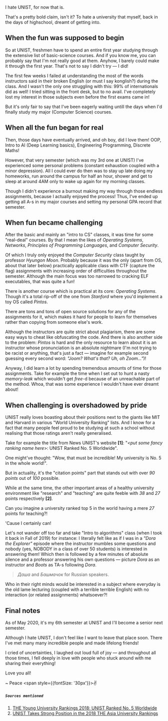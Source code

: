 
<PostInit id="ruined-expectations-from-unist" />

I hate UNIST, for now that is.

That's a pretty bold claim, isn't it? To hate a university that myself, back in the days
of highschool, dreamt of getting into.

## When the fun was supposed to begin

So at UNIST, freshmen have to spend an entire first year studying
through the extensive list of basic-science courses. And if you know me,
you can probably say that I'm not really good at them. Anyhow, I barely could
make it through the first year. That's not to say I didn't try &mdash; I did!

The first few weeks I failed at understanding the most of the words instructors said in
their broken English (or must I say konglish?) during the class. And I wasn't
the only one struggling with this: 99% of internationals did as well!
I tried sitting in the front desk, but to no avail. I've completely lost
my interest in those subjects even before the first exams came in!

But it's only fair to say that I've been eagerly waiting untill the days when I'd
finally study my major (Computer Science) courses.

## When all the fun began for real

Then, those days have eventually arrived, and oh boy, did I love them!
OOP, Intro to AI (Deep Learning basics), Engineering Programming, Discrete Maths!

However, that very semester (which was my 3rd one at UNIST) I've experienced
some personal problems (constant exhaustion coupled with a minor depression).
All I could ever do then was to stay up late doing my homeworks, run around the campus
for half an hour, shower and get to sleep at around 4AM only to wake up again for my morning
classes.

Though I didn't experience a burnout making my way through those endless assignments, because
I actually enjoyed the process! Thus, I've ended up getting all A-s in my major courses and
setting my personal GPA record that semester.

## When fun became challenging

After the basic and mainly an "intro to CS" classes, it was time for some "real-deal" courses.
By that I mean the likes of _Operating Systems_, _Networks_, _Principles of Programming Languages_, and
_Computer Security_.

Of which I truly only enjoyed the _Computer Security_ class taught by professor _Hyungon Moon_.
Probably because it was the only (apart from OS, about that later below) practically
applicable class with CTF (capture the flag) assignments with increasing order of difficulties
throughout the semester. Although the main focus was too narrowed to cracking ELF executables,
that was quite a fun!

There is another course which is practical at its core: _Operating Systems_. Though it's a
total rip-off of the one from _Stanford_ where you'd implement a toy OS called _Pintos_.

There are tons and tons of open source solutions for any of the assignments for it, which makes
it hard for people to learn for themselves rather than copying from someone else's work.

Although the instructors are quite strict about plagiarism, there are some easy ways to cheat
like obfuscating the code. And there is also another side to the problem: _Pintos_ is hard and
the only resource to learn about it is an instructor whose pronunciation is an absolute nightmare
(I'm not trying to be racist or anything, that's just a fact &mdash; imagine for example second
guessing every second word: _"Joom? What's that? Uh, oh Zoom..."_)!

Anyway, I did learn a lot by spending tremendous amounts of time for those assignments.
Take for example the time when I set out to hunt a nasty _memory-leak_ which wouldn't get _free_-d
because of an unreachable part of the method. Whoa, that was some experience I wouldn't
have ever dreamt about!

## When challenging is overshadowed by pride

UNIST really loves boasting about their positions next to the giants like MIT and Harvard
in various "World University Ranking" lists. And I know for a fact that many people feel proud
to be studying at such a school without realising that those ratings aren't really generalised.

Take for example the title from News UNIST's website **[1]**: "<_put some fancy ranking name here_>:
UNIST Ranked No. 5 Worldwide".

One might've thought: "Wow, that must be incredible! My university is No. 5 in the whole world!".

But in actuality, it's the "citation points" part that stands out with over _90 points_ out of _100_ possible.

While at the same time, the other important areas of a healthy university environment like
"research" and "teaching" are quite feeble with _38_ and _27_ points respectively **[2]**.

Can you imagine a university ranked top 5 in the world having a mere _27_ points for teaching?!

'Cause I certainly can!

Let's not wander off too far and take "Intro to algorithms" class (when I took it back in
Fall of 2019) for instance:
I literally felt like as if I was in a _"Dora the Explorer"_ episode where the instructor
mumbles some questions and nobody (yes, NOBODY in a class of over 50 students) is interested in
answering them! Which then is followed by a few minutes of absolute silence and a professor answering
his own questions &mdash; picture _Dora_ as an instructor and _Boots_ as TA-s following _Dora_.

> _Даша_ and _Башмачок_ for Russian speakers.

Who in their right minds would be interested in a subject where everyday is the old lame lecturing
(coupled with a terrible terrible English) with no interaction (or related assignments) whatsoever?!

## Final notes

As of May 2020, it's my 6th semester at UNIST and I'll become a senior next semester.

Although I hate UNIST, I don't feel like I want to leave that place soon.
There I've met many many incredible people and made lifelong friends!

I cried of uncertainties, I laughed out loud full of joy &mdash;
and throughout all those times, I fell deeply in love with people who
stuck around with me sharing their everything!

Love you all!

~ Peace <span style={{fontSize: '30px'}}>✌️</span>

##### `Sources mentioned`

1. [THE Young University Rankings 2018: UNIST Ranked No. 5 Worldwide](https://news.unist.ac.kr/the-young-university-rankings-2018-unist-ranked-no-5-worldwide/)
2. [UNIST Takes Strong Position in the 2018 THE Asia University Rankings](https://news.unist.ac.kr/unist-takes-strong-position-in-the-2018-the-asia-university-rankings/)
